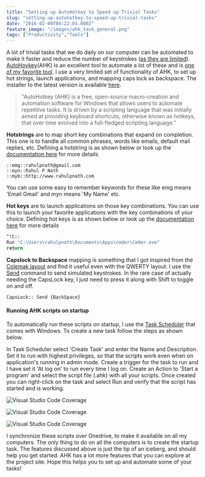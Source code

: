 ```yaml
---
title: "Setting up AutoHotkey to Speed up Trivial Tasks"
slug: "setting-up-autohotkey-to-speed-up-trivial-tasks"
date: "2016-02-09T04:22:03.000Z"
feature_image: "/images/ahk_task_general.png"
tags: ["Productivity","Tools"]
---
```


A lot of trivial tasks that we do daily on our computer can be automated to make it faster and reduce the number of keystrokes ([as they are limited](http://www.keysleft.com)). [AutoHoykey](https://autohotkey.com/)(AHK) is an excellent tool to automate a lot of these and is [one of my favorite tool](/posts/tools-that-I-use/). I use a very limited set of functionality of AHK, to set up hot strings, launch applications, and mapping caps lock as backspace. The installer to the latest version is available [here](https://autohotkey.com/download/ahk-install.exe).

> "AutoHotkey (AHK) is a free, open-source macro-creation and automation software for Windows that allows users to automate repetitive tasks. It is driven by a scripting language that was initially aimed at providing keyboard shortcuts, otherwise known as hotkeys, that over time evolved into a full-fledged scripting language."

**Hotstrings** are to map short key combinations that expand on completion. This one is to handle all common phrases, words like emails, default mail replies, etc. Defining a hotstring is as shown below or look up the [documentation here](https://autohotkey.com/docs/Hotstrings.htm) for more details

```text
::emg::rahulpnath@gmail.com
::myn::Rahul P Nath
::myb::http://www.rahulpnath.com
```
    

You can use some easy to remember keywords for these like emg means 'Email Gmail' and myn means 'My Name' etc.

**Hot keys** are to launch applications on those key combinations. You can use this to launch your favorite applications with the key combinations of your choice. Defining hot keys is as shown below or look up the [documentation here](https://autohotkey.com/docs/Hotkeys.htm) for more details

```bash
^!C::
Run "C:\Users\rahulpnath\Documents\Apps\cmder\Cmder.exe"
return
```
    

**Capslock to Backspace** mapping is something that I got inspired from the [Colemak layout](http://colemak.com/) and find it useful even with the QWERTY layout. I use the [Send](https://autohotkey.com/docs/commands/Send.htm) command to send simulated keystrokes. In the rare case of actually needing the CapsLock key, I just need to press it along with Shift to toggle on and off.

    CapsLock:: Send {BackSpace}
    

#### **Running AHK scripts on startup**

To automatically run these scripts on startup, I use the [Task Scheduler](http://windows.microsoft.com/en-au/windows/schedule-task#1TC=windows-7) that comes with Windows. To create a new task follow the steps as shown below.

In Task Scheduler select 'Create Task' and enter the Name and Description. Set it to run with highest privileges, so that the scripts work even when on application's running in admin mode. Create a trigger for the task to run and I have set it 'At log on' to run every time I log on. Create an Action to 'Start a program' and select the script file (.ahk) with all your scripts. Once created you can right-click on the task and select Run and verify that the script has started and is working.

![Visual Studio Code Coverage](/images/ahk_task_general.png)

![Visual Studio Code Coverage](/images/ahk_task_trigger.png)

![Visual Studio Code Coverage](/images/ahk_task_actions.png)

I synchronize these scripts over Onedrive, to make it available on all my computers. The only thing to do on all the computers is to create the startup task. The features discussed above is just the tip of an iceberg, and should help you get started. AHK has a lot more features that you can explore at the project site. Hope this helps you to set up and automate some of your tasks!